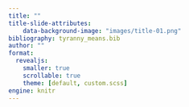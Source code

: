 ```yaml
---
title: ""
title-slide-attributes:
    data-background-image: "images/title-01.png"
bibliography: tyranny_means.bib
author: ""
format:
  revealjs:
    smaller: true
    scrollable: true
    theme: [default, custom.scss]
engine: knitr
---
```


## {#slide1-id data-menu-title="Slide 1 title for outline" background-image="images/title-02.png"}
